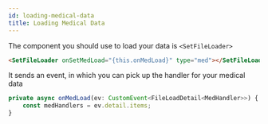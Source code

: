 ```yaml
---
id: loading-medical-data
title: Loading Medical Data
---
```


The component you should use to load your data is `<SetFileLoader>`

```html
<SetFileLoader onSetMedLoad="{this.onMedLoad}" type="med"></SetFileLoader>
```

It sends an event, in which you can pick up the handler for your medical data

```ts
private async onMedLoad(ev: CustomEvent<FileLoadDetail<MedHandler>>) {
    const medHandlers = ev.detail.items;
}
```
